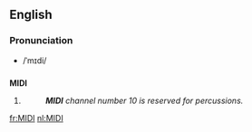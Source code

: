 {{wikipedia}}
{{also|midi|Midi}}
==English==

===Pronunciation===
* /ˈmɪdi/

==={{initialism}}===
'''MIDI'''

# {{w|Musical Instrument Digital Interface}}
#: '''''MIDI''' channel number 10 is reserved for percussions.''

[[fr:MIDI]]
[[nl:MIDI]]